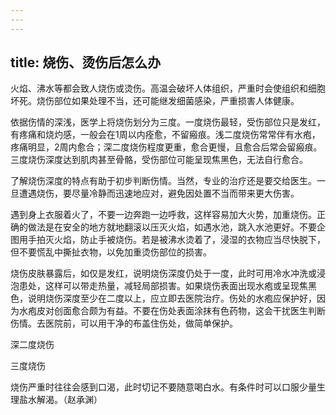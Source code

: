 ```yaml
---
---
---
```

title: 烧伤、烫伤后怎么办
---




火焰、沸水等都会致人烧伤或烫伤。高温会破坏人体组织，严重时会使组织和细胞坏死。烧伤部位如果处理不当，还可能继发细菌感染，严重损害人体健康。

依据伤情的深浅，医学上将烧伤划分为三度。一度烧伤最轻，受伤部位只是发红，有疼痛和烧灼感，一般会在1周以内痊愈，不留瘢痕。浅二度烧伤常常伴有水疱，疼痛明显，2周内愈合；深二度烧伤程度更重，愈合更慢，且愈合后常会留瘢痕。三度烧伤深度达到肌肉甚至骨骼，受伤部位可能呈现焦黑色，无法自行愈合。

了解烧伤深度的特点有助于初步判断伤情。当然，专业的治疗还是要交给医生。一旦遭遇烧伤，要尽量冷静而迅速地应对，避免因处置不当而带来更大伤害。

遇到身上衣服着火了，不要一边奔跑一边呼救，这样容易加大火势，加重烧伤。正确的做法是在安全的地方就地翻滚以压灭火焰，如遇水池，跳入水池更好。不要企图用手拍灭火焰，防止手被烧伤。若是被沸水烫着了，浸湿的衣物应当尽快脱下，但不要慌乱中撕扯衣物，以免加重烫伤部位的损害。



烧伤皮肤暴露后，如仅是发红，说明烧伤深度仍处于一度，此时可用冷水冲洗或浸泡患处，这样可以带走热量，减轻局部损害。如果烧伤表面出现水疱或呈现焦黑色，说明烧伤深度至少在二度以上，应立即去医院治疗。伤处的水疱应保护好，因为水疱皮对创面愈合颇为有益。不要在伤处表面涂抹有色药物，这会干扰医生判断伤情。去医院前，可以用干净的布盖住伤处，做简单保护。

深二度烧伤



三度烧伤



烧伤严重时往往会感到口渴，此时切记不要随意喝白水。有条件时可以口服少量生理盐水解渴。（赵承渊）